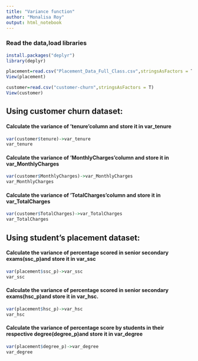 ```yaml
---
title: "Variance function"
author: "Monalisa Roy"
output: html_notebook
---
```


### Read the data,load libraries
```r

install.packages("deplyr")
library(deplyr)

placement=read.csv("Placement_Data_Full_Class.csv",stringsAsFactors = T)
View(placement)

customer=read.csv("customer-churn",stringsAsFactors = T)
View(customer)

```

## Using customer churn dataset:

#### Calculate the variance of 'tenure'column and store it in var_tenure
```r
var(customer$tenure)->var_tenure
var_tenure
```



#### Calculate the variance of 'MonthlyCharges'column and store it in var_MonthlyCharges
```r
var(customer$MonthlyCharges)->var_MonthlyCharges
var_MonthlyCharges
```



#### Calculate the variance of 'TotalCharges'column and store it in var_TotalCharges
```r
var(customer$TotalCharges)->var_TotalCharges
var_TotalCharges
```



## Using student's placement dataset:

#### Calculate the variance of percentage scored in senior secondary exams(ssc_p)and store it in var_ssc
```r
var(placement$ssc_p)->var_ssc
var_ssc

```



#### Calculate the variance of percentage scored in senior secondary exams(hsc_p)and store it in var_hsc.
```r
var(placement$hsc_p)->var_hsc
var_hsc
```



#### Calculate the variance of percentage score by students in their respective degree(degree_p)and store it in var_degree
```r
var(placement$degree_p)->var_degree
var_degree

```
 




